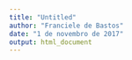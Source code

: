 ```yaml
---
title: "Untitled"
author: "Franciele de Bastos"
date: "1 de novembro de 2017"
output: html_document
---
```


```r

```

